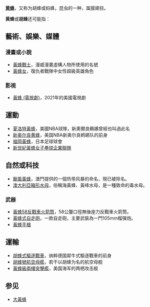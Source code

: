 '''[[黄蜂|黄蜂]]'''，又称为胡蜂或蚂蜂，昆虫的一种，属膜翅目。

'''黄蜂'''或'''胡蜂'''还可能指：
{{TOC right}}
==藝術、娛樂、媒體==
===漫畫或小說===
*[[黃蜂戰士_(漫威漫畫)|黃蜂戰士]]，漫威漫畫虛構人物所使用的名號
*[[黃蜂女|黃蜂女]]，復仇者戰隊中女性超級英雄角色

===影視===
*[[黃蜂_(電視劇)|黃蜂 (電視劇)]]，2021年的美國電視劇

==運動==
*[[夏洛特黃蜂|夏洛特黃蜂]]，美國NBA球隊，新奧爾良鵜鶘曾經也叫過此名
*[[新奥尔良黄蜂|新奥尔良黄蜂]]，美国NBA新奥尔良鹈鹕队的前身
*[[福岡黃蜂|福岡黃蜂]]，日本足球球會
*[[新世紀黃蜂女子壘球企業聯隊|新世紀黃蜂女子壘球企業聯隊]]

==自然或科技==
{{for|船隻|#運輸}}
*[[颱風黃蜂|颱風黃蜂]]，澳門提供的一個热带风暴的命名，現已被除名。
*[[澳大利亞箱形水母|澳大利亞箱形水母]]，俗稱海黃蜂、黃峰水母，是一種致命的毒水母。

===武器===
*[[黃蜂58反戰車火箭筒|黃蜂58反戰車火箭筒]]，58公釐口徑無後座力反戰車火箭筒。
*[[黃蜂式自走砲|黃蜂式自走砲]]，一款自走砲，主要武裝為一門105mm榴彈炮。
*[[黃蜂手槍|黃蜂手槍]]

==運輸==
*[[胡蜂式驅逐戰車|胡蜂式驅逐戰車]]，纳粹德国犀牛式驅逐戰車的前身
*[[胡蜂號航空母艦|胡蜂號航空母艦]]，若干以胡蜂为名的航空母舰
*[[黃蜂級兩棲突擊艦|黃蜂級兩棲突擊艦]]，美国海军的两栖攻击舰

==参见==
*[[大黃蜂|大黃蜂]]

{{Disambig|H|Cat=二字消歧义}}
